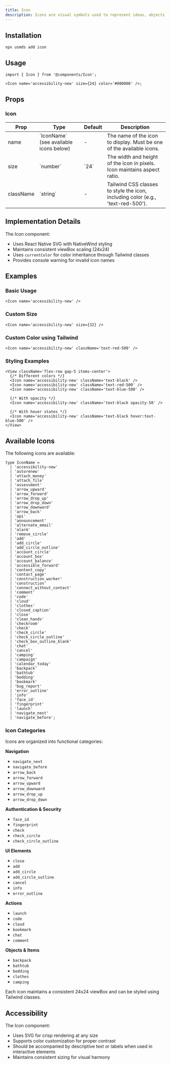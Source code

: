 ```yaml
---
title: Icon
description: Icons are visual symbols used to represent ideas, objects, or actions.
---
```


## Installation

```package-install
npx usmds add icon
```

## Usage

```tsx
import { Icon } from '@components/Icon';

<Icon name='accessibility-new' size={24} color='#000000' />;
```

## Props

### Icon

<table>
  <thead>
    <tr>
      <th>Prop</th>
      <th>Type</th>
      <th>Default</th>
      <th>Description</th>
    </tr>
  </thead>
  <tbody>
    <tr>
      <td>name</td>
      <td>`IconName` (see available icons below)</td>
      <td>-</td>
      <td>The name of the icon to display. Must be one of the available icons.</td>
    </tr>
    <tr>
      <td>size</td>
      <td>`number`</td>
      <td>`24`</td>
      <td>The width and height of the icon in pixels. Icon maintains aspect ratio.</td>
    </tr>
    <tr>
      <td>className</td>
      <td>`string`</td>
      <td>-</td>
      <td>Tailwind CSS classes to style the icon, including color (e.g., 'text-red-500').</td>
    </tr>
  </tbody>
</table>

## Implementation Details

The Icon component:

- Uses React Native SVG with NativeWind styling
- Maintains consistent viewBox scaling (24x24)
- Uses `currentColor` for color inheritance through Tailwind classes
- Provides console warning for invalid icon names

## Examples

### Basic Usage

```tsx
<Icon name='accessibility-new' />
```

### Custom Size

```tsx
<Icon name='accessibility-new' size={32} />
```

### Custom Color using Tailwind

```tsx
<Icon name='accessibility-new' className='text-red-500' />
```

### Styling Examples

```tsx
<View className='flex-row gap-5 items-center'>
  {/* Different colors */}
  <Icon name='accessibility-new' className='text-black' />
  <Icon name='accessibility-new' className='text-red-500' />
  <Icon name='accessibility-new' className='text-blue-500' />

  {/* With opacity */}
  <Icon name='accessibility-new' className='text-black opacity-50' />

  {/* With hover states */}
  <Icon name='accessibility-new' className='text-black hover:text-blue-500' />
</View>
```

## Available Icons

The following icons are available:

```tsx
type IconName =
  | 'accessibility-new'
  | 'autorenew'
  | 'attach_money'
  | 'attach_file'
  | 'assessment'
  | 'arrow_upward'
  | 'arrow_forward'
  | 'arrow_drop_up'
  | 'arrow_drop_down'
  | 'arrow_downward'
  | 'arrow_back'
  | 'api'
  | 'announcement'
  | 'alternate_email'
  | 'alarm'
  | 'remove_circle'
  | 'add'
  | 'add_circle'
  | 'add_circle_outline'
  | 'account_circle'
  | 'account_box'
  | 'account_balance'
  | 'accessible_forward'
  | 'content_copy'
  | 'contact_page'
  | 'construction_worker'
  | 'construction'
  | 'connect_without_contact'
  | 'comment'
  | 'code'
  | 'cloud'
  | 'clothes'
  | 'closed_caption'
  | 'close'
  | 'clean_hands'
  | 'checkroom'
  | 'check'
  | 'check_circle'
  | 'check_circle_outline'
  | 'check_box_outline_blank'
  | 'chat'
  | 'cancel'
  | 'camping'
  | 'campaign'
  | 'calendar_today'
  | 'backpack'
  | 'bathtub'
  | 'bedding'
  | 'bookmark'
  | 'bug_report'
  | 'error_outline'
  | 'info'
  | 'face_id'
  | 'fingerprint'
  | 'launch'
  | 'navigate_next'
  | 'navigate_before';
```

### Icon Categories

Icons are organized into functional categories:

**Navigation**

- `navigate_next`
- `navigate_before`
- `arrow_back`
- `arrow_forward`
- `arrow_upward`
- `arrow_downward`
- `arrow_drop_up`
- `arrow_drop_down`

**Authentication & Security**

- `face_id`
- `fingerprint`
- `check`
- `check_circle`
- `check_circle_outline`

**UI Elements**

- `close`
- `add`
- `add_circle`
- `add_circle_outline`
- `cancel`
- `info`
- `error_outline`

**Actions**

- `launch`
- `code`
- `cloud`
- `bookmark`
- `chat`
- `comment`

**Objects & Items**

- `backpack`
- `bathtub`
- `bedding`
- `clothes`
- `camping`

Each icon maintains a consistent 24x24 viewBox and can be styled using Tailwind classes.

## Accessibility

The Icon component:

- Uses SVG for crisp rendering at any size
- Supports color customization for proper contrast
- Should be accompanied by descriptive text or labels when used in interactive elements
- Maintains consistent sizing for visual harmony
